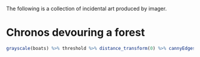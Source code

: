 The following is a collection of incidental art produced by imager. 


# Chronos devouring a forest

```r
grayscale(boats) %>% threshold %>% distance_transform(0) %>% cannyEdges(0.01,0.5) %>% plot
```
